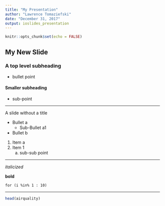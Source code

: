 ```yaml
---
title: "My Presentation"
author: "Lawrence Tomaziefski"
date: "December 31, 2017"
output: ioslides_presentation
---
```


```r
knitr::opts_chunk$set(echo = FALSE)
```

## My New Slide
### A top level subheading
- bullet point

#### Smaller subheading
+ sub-point

***
A slide without a title

- Bullet a
    + Sub-Bullet a1
- Bullet b

1. Item a 
2. Item 1
    a. sub-sub point

***

*italicized*

**bold**

`for (i %in% 1 : 10)`

***

```r
head(airquality)
```
